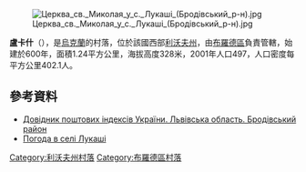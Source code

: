 {{coord|49|58|26|N|25|17|53|E|scale:100000|display=title}}

[[Image:Церква_св._Миколая_у_с._Лукаші_(Бродівський_р-н).jpg|right]]

'''盧卡什'''（{{lang-uk|Лукаші}}），是[[烏克蘭|烏克蘭]]的村落，位於該國西部[[利沃夫州|利沃夫州]]，由[[布羅德區|布羅德區]]負責管轄，始建於600年，面積1.24平方公里，海拔高度328米，2001年人口497，人口密度每平方公里402.1人。

==參考資料==
*[http://www.uaidx.com/13/281/index Довідник поштових індексів України. Львівська область. Бродівський район] {{Wayback|url=http://www.uaidx.com/13/281/index |date=20160202002802 }}
* [http://weather.in.ua/ua/l'vovskaja/14000 Погода в селі Лукаші] {{Wayback|url=http://weather.in.ua/ua/l%27vovskaja/14000 |date=20210505123506 }}

{{DEFAULTSORT:Лукаші}}
[[Category:利沃夫州村落|Category:利沃夫州村落]]
[[Category:布羅德區村落|Category:布羅德區村落]]


{{Lviv-geo-stub}}